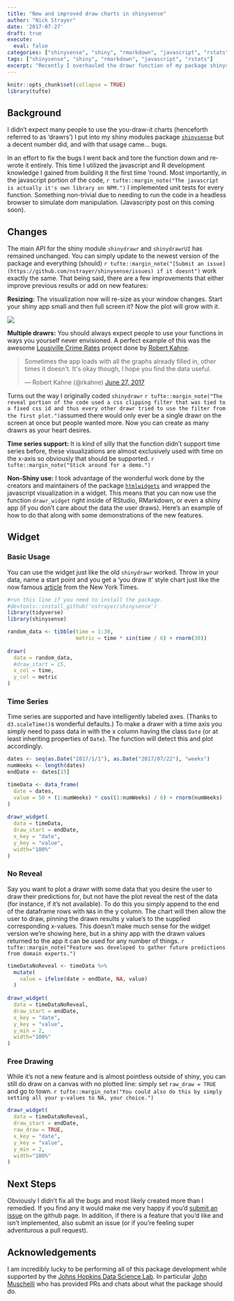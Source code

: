 ```yaml
---
title: "New and improved draw charts in shinysense"
author: "Nick Strayer"
date: '2017-07-27'
draft: true
execute: 
  eval: false
categories: ["shinysense", "shiny", "rmarkdown", "javascript", "rstats"]
tags: ["shinysense", "shiny", "rmarkdown", "javascript", "rstats"]
excerpt: "Recently I overhauled the drawr function of my package shinysense. Some bugs were fixed but potentially more interesting new features were added. Among these are support for time series and the ability to use the function outside of Shiny. This post covers what changed and how to use the new features."
---
```



```r
knitr::opts_chunk$set(collapse = TRUE)
library(tufte)
```

## Background

I didn't expect many people to use the you-draw-it charts (henceforth referred to as 'drawrs') I put into my shiny modules package [`shinysense`](https://www.github.com/nstrayer/shinysense) but a decent number did, and with that usage came... bugs.  

In an effort to fix the bugs I went back and tore the function down and re-wrote it entirely. This time I utilized the javascript and R development knowledge I gained from building it the first time 'round. Most importantly, in the javascript portion of the code, `r tufte::margin_note("The javascript is actually it's own library on NPM.")` I implemented unit tests for every function. Something non-trivial due to needing to run the code in a headless browser to simulate dom manipulation. (Javascripty post on this coming soon). 


## Changes

The main API for the shiny module `shinydrawr` and `shinydrawrUI` has remained unchanged. You can simply update to the newest version of the package and everything (should) `r tufte::margin_note("[Submit an issue](https://github.com/nstrayer/shinysense/issues) if it doesnt")` work exactly the same. That being said, there are a few improvements that either improve previous results or add on new features:

__Resizing:__ The visualization now will re-size as your window changes. Start your shiny app small and then full screen it? Now the plot will grow with it. 

![](../../media/images/resizing.gif)

__Multiple drawrs:__ You should always expect people to use your functions in ways you yourself never envisioned. A perfect example of this was the awesome [Lousiville Crime Rates](https://rkahne.shinyapps.io/louisville_crime_rates/) project done by [Robert Kahne](https://twitter.com/rkahne). 

<blockquote class="twitter-tweet" data-lang="en"><p lang="en" dir="ltr">Sometimes the app loads with all the graphs already filled in, other times it doesn&#39;t.  It&#39;s okay though, I hope you find the data useful.</p>&mdash; Robert Kahne (@rkahne) <a href="https://twitter.com/rkahne/status/879717378027921408">June 27, 2017</a></blockquote>
<script async src="//platform.twitter.com/widgets.js" charset="utf-8"></script>

Turns out the way I originally coded `shinydrawr` `r tufte::margin_note("The reveal portion of the code used a css clipping filter that was tied to a fixed css id and thus every other drawr tried to use the filter from the first plot.")`assumed there would only ever be a single drawr on the screen at once but people wanted more. Now you can create as many drawrs as your heart desires.

__Time series support:__ It is kind of silly that the function didn't support time series before, these visualizations are almost exclusively used with time on the x-axis so obviously that should be supported. `r tufte::margin_note("Stick around for a demo.")`

__Non-Shiny use:__ I took advantage of the wonderful work done by the creators and maintainers of the package [`htmlwidgets`](http://www.htmlwidgets.org/) and wrapped the javascript visualization in a widget. This means that you can now use the function `drawr_widget` right inside of RStudio, RMarkdown, or even a shiny app (if you don't care about the data the user draws). Here's an example of how to do that along with some demonstrations of the new features. 

## Widget

### Basic Usage

You can use the widget just like the old `shinydrawr` worked. Throw in your data, name a start point and you get a 'you draw it' style chart just like the now famous [article](https://www.nytimes.com/interactive/2017/01/15/us/politics/you-draw-obama-legacy.html) from the New York Times. 


```r
#run this line if you need to install the package. 
#devtools::install_github('nstrayer/shinysense') 
library(tidyverse)
library(shinysense) 

random_data <- tibble(time = 1:30,
                      metric = time * sin(time / 6) + rnorm(30))
  
drawr(
  data = random_data,
  #draw_start = 15,
  x_col = time,
  y_col = metric
)
```


### Time Series

Time series are supported and have intelligently labeled axes. (Thanks to `d3.scaleTime()`s wonderful defaults.) To make a drawr with a time axis you simply need to pass data in with the x column having the class `Date` (or at least inheriting properties of `Date`). The function will detect this and plot accordingly. 

```r
dates <- seq(as.Date("2017/1/1"), as.Date("2017/07/22"), "weeks")
numWeeks <- length(dates)
endDate <- dates[15]

timeData <- data_frame(
  date = dates,
  value = 50 + (1:numWeeks) * cos((1:numWeeks) / 6) + rnorm(numWeeks)
)
  
drawr_widget(
  data = timeData,
  draw_start = endDate,
  x_key = "date",
  y_key = "value",
  width="100%"
)
```


### No Reveal

Say you want to plot a drawr with some data that you desire the user to draw their predictions for, but not have the plot reveal the rest of the data (for instance, if it's not available). To do this you simply append to the end of the dataframe rows with `NA`s in the y column. The chart will then allow the user to draw, pinning the drawn results y value's to the supplied corresponding x-values. This doesn't make much sense for the widget version we're showing here, but in a shiny app with the drawn values returned to the app it can be used for any number of things. `r tufte::margin_note("Feature was developed to gather future predictions from domain experts.")`

```r
timeDataNoReveal <- timeData %>% 
  mutate(
    value = ifelse(date > endDate, NA, value)
  )
  
drawr_widget(
  data = timeDataNoReveal,
  draw_start = endDate,
  x_key = "date",
  y_key = "value",
  y_min = 2,
  width="100%"
)
```


### Free Drawing

While it's not a new feature and is almost pointless outside of shiny, you can still do draw on a canvas with no plotted line: simply set `raw_draw = TRUE` and go to town. `r tufte::margin_note("You could also do this by simply setting all your y-values to NA, your choice.")`

```r
drawr_widget(
  data = timeDataNoReveal,
  draw_start = endDate,
  raw_draw = TRUE,
  x_key = "date",
  y_key = "value",
  y_min = 2,
  width="100%"
)
```

## Next Steps

Obviously I didn't fix all the bugs and most likely created more than I remedied. If you find any it would make me very happy if you'd [submit an issue](https://github.com/nstrayer/shinysense/issues) on the github page. In addition, if there is a feature that you'd like and isn't implemented, also submit an issue (or if you're feeling super adventurous a pull request). 

## Acknowledgements

I am incredibly lucky to be performing all of this package development while supported by the [Johns Hopkins Data Science Lab](http://jhudatascience.org/). In particular [John Muschelli](https://twitter.com/StrictlyStat) who has provided PRs and chats about what the package should do. 

